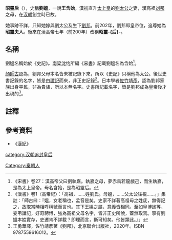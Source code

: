 '''昭靈后'''（{{bd|？||？|catIdx=H}}），史稱'''劉媼'''，一說'''王含始'''，漢初直升[[太上皇|太上皇]]的[[劉太公|劉太公]]之妻，漢高祖[[刘邦|刘邦]]之母，在[[汉朝|汉朝]]創立時已故。

她事跡不詳，只知她嫁與劉太公及生下[[劉邦|劉邦]]。前202年，劉邦即皇帝位，追尊她為'''昭靈夫人'''。後來在漢高帝七年（前200年）改稱'''昭靈-{后}-'''。

==名稱==
劉媼名稱始於《史記》。[[南梁|南梁]][[沈约|沈约]]所編《[[宋書|宋書]]》記載劉媼名為含始<ref>《宋書》卷27：漢高帝父曰劉執嘉。執嘉之母，夢赤鳥若龍戲己，而生執嘉，是為太上皇帝。母名含始，是為昭靈后。</ref>。

[[顏師古|顏師古]]認為，劉邦父母本名皆未被記錄下來，所以《史記》只稱他為太公。後世史書記錄的名字，皆是由[[谶纬|讖記]]而來，非正史記錄<ref>《漢書》卷1〈高帝紀〉：「高祖，……姓劉氏。母媼，……父太公往視……。」集註：「師古曰：『媼，女老稱也，孟音是矣。史家不詳著高祖母之姓氐，無得記之，故取當時相呼稱號而言也。其下王媼之屬，意義皆相同。至如皇博謐等，妄弔讖記，好奇騁博，強為高祖父母名字，皆非正史所說，蓋無取焉。寧有劉媼本姓實存，史遷肯不詳載？即理而言，斷可知矣。他皆類此。』」</ref>。日本學者[[佐竹靖彥|佐竹靖彥]]，認為劉邦家族出身平民，非為貴族，所以本無名字。史書所記載名字，皆是劉邦成為皇帝後才出現的<ref>王勇華譯，佐竹靖彥著《劉邦》，北京聯合出版社，2020年。ISBN 9787559616012。</ref>。

==註釋==
{{reflist}}
==參考資料==
*《[[漢紀|漢紀]]》
{{Reflist}}

{{漢朝皇后}}

[[category:汉朝追封皇后|category:汉朝追封皇后]]
[[Category:秦朝人|Category:秦朝人]]